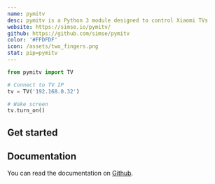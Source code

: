 ```yaml
---
name: pymitv
desc: pymitv is a Python 3 module designed to control Xiaomi TVs
website: https://simse.io/pymitv/
github: https://github.com/simse/pymitv
color: '#FFDFDF'
icon: /assets/two_fingers.png
stat: pip=pymitv
---
```


<Hero title="pymitv" subtitle="A Python 3 module to control Xiaomi TVs and projectors" />

```python
from pymitv import TV

# Connect to TV IP
tv = TV('192.168.0.32')

# Wake screen
tv.turn_on()
```

## Get started
<GetStarted
step1Title="Install using pip"
step1Content="To install, open your command line and pop in the following: <code>pip install pymitv</code>."
step2Title="Start using"
step2Content="To start using, look at the example above or look at the documentation."
/>

## Documentation
You can read the documentation on [Github](https://github.com/simse/pymitv).